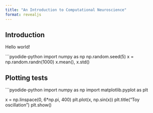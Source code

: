```yaml
---
title: "An Introduction to Computational Neuroscience"
format: revealjs
---
```


## Introduction

Hello world! 

```pyodide-python
import numpy as np
np.random.seed(5)
x = np.random.randn(1000)
x.mean(), x.std()

## Plotting tests
```pyodide-python
import numpy as np
import matplotlib.pyplot as plt

x = np.linspace(0, 6*np.pi, 400)
plt.plot(x, np.sin(x))
plt.title("Toy oscillation")
plt.show()